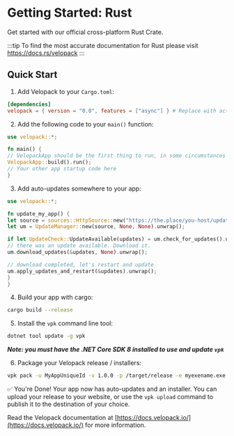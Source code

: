 # Getting Started: Rust
<AppliesTo all />
Get started with our official cross-platform Rust Crate.

:::tip
To find the most accurate documentation for Rust please visit https://docs.rs/velopack
:::
## Quick Start
1. Add Velopack to your `Cargo.toml`:
```toml
[dependencies]
velopack = { version = "0.0", features = ["async"] } # Replace with actual version and desired features
```

2. Add the following code to your `main()` function:
```rust
use velopack::*;

fn main() {
// VelopackApp should be the first thing to run, in some circumstances it may terminate/restart the process to perform tasks.
VelopackApp::build().run();
// Your other app startup code here
}
```

3. Add auto-updates somewhere to your app:
```rust
use velopack::*;

fn update_my_app() {
let source = sources::HttpSource::new("https://the.place/you-host/updates");
let um = UpdateManager::new(source, None, None).unwrap();

if let UpdateCheck::UpdateAvailable(updates) = um.check_for_updates().unwrap() {
// there was an update available. Download it.
um.download_updates(&updates, None).unwrap();

// download completed, let's restart and update
um.apply_updates_and_restart(&updates).unwrap();
}
}
```

4. Build your app with cargo:
```sh
cargo build --release
```

5. Install the `vpk` command line tool:
```sh
dotnet tool update -g vpk
```
***Note: you must have the .NET Core SDK 8 installed to use and update `vpk`***

6. Package your Velopack release / installers:
```sh
vpk pack -u MyAppUniqueId -v 1.0.0 -p /target/release -e myexename.exe
```

✅ You're Done! Your app now has auto-updates and an installer.
You can upload your release to your website, or use the `vpk upload` command to publish it to the destination of your choice.

Read the Velopack documentation at [https://docs.velopack.io/](https://docs.velopack.io/) for more information.